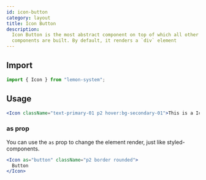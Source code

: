 ```yaml
---
id: icon-button
category: layout
title: Icon Button
description:
  Icon Button is the most abstract component on top of which all other Chakra UI
  components are built. By default, it renders a `div` element
---
```


## Import

```js
import { Icon } from "lemon-system";
```

## Usage

```jsx
<Icon className="text-primary-01 p2 hover:bg-secondary-01">This is a Icon</Icon>
```

### as prop

You can use the `as` prop to change the element render, just like
styled-components.

```jsx
<Icon as="button" className="p2 border rounded">
  Button
</Icon>
```
